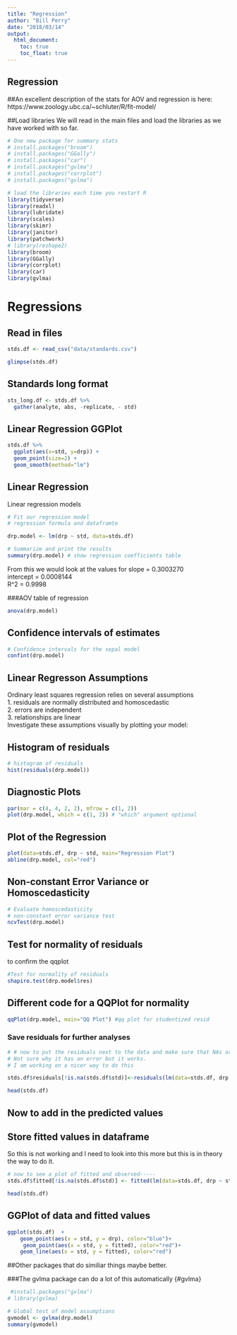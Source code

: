 ```yaml
---
title: "Regression"
author: "Bill Perry"
date: "2018/03/14"
output:
  html_document:
    toc: true
    toc_float: true
---
```

## Regression

##An excellent description of the stats for AOV and regression is here:  
https://www.zoology.ubc.ca/~schluter/R/fit-model/      

##Load libraries
We will read in the main files and load the libraries as we have worked with so far.   
```r
# One new package for summary stats
# install.packages("broom")
# install.packages("GGally")
# install.packages("car")
# install.packages("gvlma")
# install.packages("corrplot")
# install.packages("gvlma")

# load the libraries each time you restart R
library(tidyverse)
library(readxl)
library(lubridate)
library(scales)
library(skimr)
library(janitor)
library(patchwork)
# library(reshape2)
library(broom)
library(GGally)
library(corrplot)
library(car)
library(gvlma)
```

# Regressions        
## Read in files
```r
stds.df <- read_csv("data/standards.csv")

glimpse(stds.df)
```

## Standards long format      
```r
sts_long.df <- stds.df %>%
  gather(analyte, abs, -replicate, - std)
```

## Linear Regression GGPlot     
```r
stds.df %>% 
  ggplot(aes(x=std, y=drp)) +
  geom_point(size=2) +
  geom_smooth(method="lm")
```


## Linear Regression    
Linear regression models       
```r
# Fit our regression model
# regression formula and dataframte

drp.model <- lm(drp ~ std, data=stds.df) 

# Summarize and print the results
summary(drp.model) # show regression coefficients table

```

From this we would look at the values for
slope = 0.3003270    
intercept = 0.0008144   
R^2 = 0.9998


###AOV table of regression
```r
anova(drp.model)
```


## Confidence intervals of estimates       
```r
# Confidence intervals for the sepal model
confint(drp.model)
```

## Linear Regresson Assumptions  
Ordinary least squares regression relies on several assumptions   
1. residuals are normally distributed and homoscedastic   
2. errors are independent    
3. relationships are linear     
Investigate these assumptions visually by plotting your model:  

## Histogram of residuals
```r
# histogram of residuals
hist(residuals(drp.model))
```

## Diagnostic Plots
```r
par(mar = c(4, 4, 2, 2), mfrow = c(1, 2)) 
plot(drp.model, which = c(1, 2)) # "which" argument optional
```

## Plot of the Regression {#simple_regplot}
```r
plot(data=stds.df, drp ~ std, main="Regression Plot")
abline(drp.model, col="red")
```

## Non‐constant Error Variance or Homoscedasticity 
```r
# Evaluate homoscedasticity
# non-constant error variance test
ncvTest(drp.model)
```

## Test for normality of residuals      
to confirm the qqplot  
```r
#Test for normality of residuals
shapiro.test(drp.model$res)
```  
   
## Different code for a QQPlot for normality
```r
qqPlot(drp.model, main="QQ Plot") #qq plot for studentized resid
```
   
### Save residuals for further analyses 
```r
# # now to put the residuals next to the data and make sure that NAs are included
# Not sure why it has an error but it works.
# I am working on a nicer way to do this

stds.df$residuals[!is.na(stds.df$std)]<-residuals(lm(data=stds.df, drp ~ std, na.action=na.omit))

head(stds.df)
```
  

## Now to add in the predicted values    
## Store fitted values in dataframe 
So this is not working and I need to look into this more but this is in theory the way to do it.   
```r
# now to see a plot of fitted and observed-----
stds.df$fitted[!is.na(stds.df$std)] <- fitted(lm(data=stds.df, drp ~ std, na.action=na.omit))

head(stds.df)
```
    
## GGPlot of data and fitted values
```r
ggplot(stds.df)  +
    geom_point(aes(x = std, y = drp), color="blue")+
     geom_point(aes(x = std, y = fitted), color="red")+
    geom_line(aes(x = std, y = fitted), color="red")
```

    
    
##Other packages that do similiar things maybe better.       
    
###The gvlma package can do a lot of this automatically {#gvlma}
```r
 #install.packages("gvlma")
# library(gvlma)

# Global test of model assumptions
gvmodel <- gvlma(drp.model)
summary(gvmodel)
```    





   
   
   

<!-- Global Site Tag (gtag.js) - Google Analytics -->
<script async src="https://www.googletagmanager.com/gtag/js?id=UA-88373117-4"></script>
<script>
  window.dataLayer = window.dataLayer || [];
  function gtag(){dataLayer.push(arguments)};
  gtag('js', new Date());

  gtag('config', 'UA-88373117-4');
</script>
